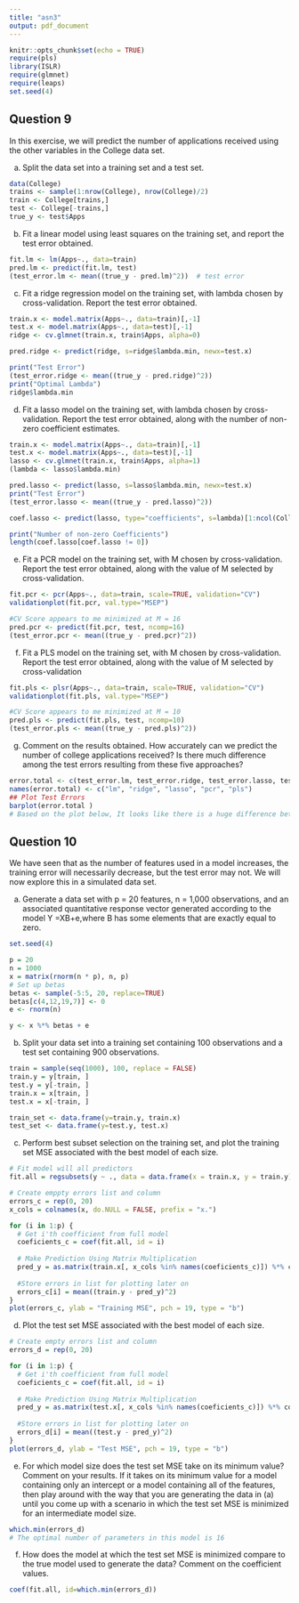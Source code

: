 ```yaml
---
title: "asn3"
output: pdf_document
---
```


```r
knitr::opts_chunk$set(echo = TRUE)
require(pls)
library(ISLR)
require(glmnet)
require(leaps)
set.seed(4)
```

## Question 9
In this exercise, we will predict the number of applications received using the other variables in the College data set.

(a) Split the data set into a training set and a test set.
```r
data(College)
trains <- sample(1:nrow(College), nrow(College)/2)
train <- College[trains,]
test <- College[-trains,]
true_y <- test$Apps
```

(b) Fit a linear model using least squares on the training set, and report the test error obtained.

```r
fit.lm <- lm(Apps~., data=train)
pred.lm <- predict(fit.lm, test)
(test_error.lm <- mean((true_y - pred.lm)^2))  # test error

```

(c) Fit a ridge regression model on the training set, with lambda chosen by cross-validation. Report the test error obtained.
```r

train.x <- model.matrix(Apps~., data=train)[,-1]
test.x <- model.matrix(Apps~., data=test)[,-1]
ridge <- cv.glmnet(train.x, train$Apps, alpha=0)

pred.ridge <- predict(ridge, s=ridge$lambda.min, newx=test.x)

print("Test Error")
(test_error.ridge <- mean((true_y - pred.ridge)^2))
print("Optimal Lambda")
ridge$lambda.min
```

(d) Fit a lasso model on the training set, with lambda chosen by cross-validation. Report the test error obtained, along with the number of non-zero coefficient estimates.
```r
train.x <- model.matrix(Apps~., data=train)[,-1]
test.x <- model.matrix(Apps~., data=test)[,-1]
lasso <- cv.glmnet(train.x, train$Apps, alpha=1)
(lambda <- lasso$lambda.min)

pred.lasso <- predict(lasso, s=lasso$lambda.min, newx=test.x)
print("Test Error")
(test_error.lasso <- mean((true_y - pred.lasso)^2))

coef.lasso <- predict(lasso, type="coefficients", s=lambda)[1:ncol(College),]

print("Number of non-zero Coefficients")
length(coef.lasso[coef.lasso != 0])
```

(e) Fit a PCR model on the training set, with M chosen by cross-validation. Report the test error obtained, along with the value of M selected by cross-validation.
```r
fit.pcr <- pcr(Apps~., data=train, scale=TRUE, validation="CV")
validationplot(fit.pcr, val.type="MSEP")

#CV Score appears to me minimized at M = 16
pred.pcr <- predict(fit.pcr, test, ncomp=16)
(test_error.pcr <- mean((true_y - pred.pcr)^2)) 
```

(f) Fit a PLS model on the training set, with M chosen by cross-validation. Report the test error obtained, along with the value of M selected by cross-validation
```r
fit.pls <- plsr(Apps~., data=train, scale=TRUE, validation="CV")
validationplot(fit.pls, val.type="MSEP")

#CV Score appears to me minimized at M = 10
pred.pls <- predict(fit.pls, test, ncomp=10)
(test_error.pls <- mean((true_y - pred.pls)^2)) 
```

(g) Comment on the results obtained. How accurately can we predict the number of college applications received? Is there much difference among the test errors resulting from these five approaches?
```r
error.total <- c(test_error.lm, test_error.ridge, test_error.lasso, test_error.pcr, test_error.pls)
names(error.total) <- c("lm", "ridge", "lasso", "pcr", "pls")
## Plot Test Errors
barplot(error.total )
# Based on the plot below, It looks like there is a huge difference between the models. Other than Ridge regression.
```


## Question 10
We have seen that as the number of features used in a model increases, the training error will necessarily decrease, but the test error may not. We will now explore this in a simulated data set.

(a) Generate a data set with p = 20 features, n = 1,000 observations, and an associated quantitative response vector generated according to the model Y =XB+e,where B has some elements that are exactly equal to zero.
```r
set.seed(4)

p = 20
n = 1000
x = matrix(rnorm(n * p), n, p)
# Set up betas
betas <- sample(-5:5, 20, replace=TRUE)
betas[c(4,12,19,7)] <- 0
e <- rnorm(n)

y <- x %*% betas + e

```

(b) Split your data set into a training set containing 100 observations and a test set containing 900 observations.
```r
train = sample(seq(1000), 100, replace = FALSE)
train.y = y[train, ]
test.y = y[-train, ]
train.x = x[train, ]
test.x = x[-train, ]

train_set <- data.frame(y=train.y, train.x)
test_set <- data.frame(y=test.y, test.x)
```

(c) Perform best subset selection on the training set, and plot the training set MSE associated with the best model of each size.
```r
# Fit model will all predictors
fit.all = regsubsets(y ~ ., data = data.frame(x = train.x, y = train.y), nvmax = p)

# Create emppty errors list and column
errors_c = rep(0, 20)
x_cols = colnames(x, do.NULL = FALSE, prefix = "x.")

for (i in 1:p) {
  # Get i'th coefficient from full model
  coeficients_c = coef(fit.all, id = i)
  
  # Make Prediction Using Matrix Multiplication
  pred_y = as.matrix(train.x[, x_cols %in% names(coeficients_c)]) %*% coeficients_c[names(coeficients_c) %in% x_cols]
  
  #Store errors in list for plotting later on
  errors_c[i] = mean((train.y - pred_y)^2)
}
plot(errors_c, ylab = "Training MSE", pch = 19, type = "b")
```

(d) Plot the test set MSE associated with the best model of each size.
```r
# Create empty errors list and column
errors_d = rep(0, 20)

for (i in 1:p) {
  # Get i'th coefficient from full model
  coeficients_c = coef(fit.all, id = i)
  
  # Make Prediction Using Matrix Multiplication
  pred_y = as.matrix(test.x[, x_cols %in% names(coeficients_c)]) %*% coeficients_c[names(coeficients_c) %in% x_cols]
  
  #Store errors in list for plotting later on
  errors_d[i] = mean((test.y - pred_y)^2)
}
plot(errors_d, ylab = "Test MSE", pch = 19, type = "b")
```

(e) For which model size does the test set MSE take on its minimum value? Comment on your results. If it takes on its minimum value for a model containing only an intercept or a model containing all of the features, then play around with the way that you are generating the data in (a) until you come up with a scenario in which the test set MSE is minimized for an intermediate model size.
```r
which.min(errors_d)
# The optimal number of parameters in this model is 16
```

(f) How does the model at which the test set MSE is minimized compare to the true model used to generate the data? Comment on the coefficient values.
```r
coef(fit.all, id=which.min(errors_d))
```
